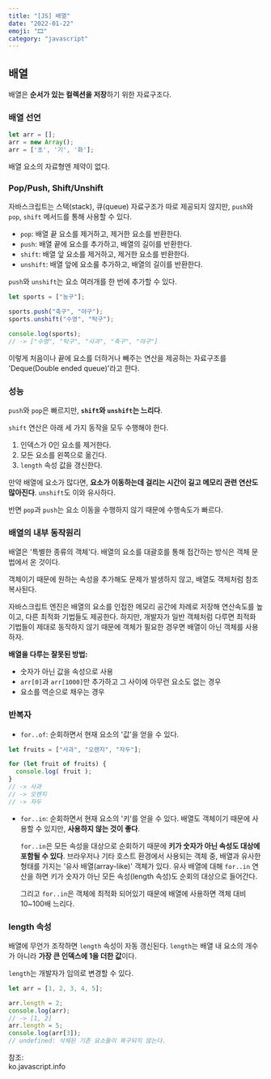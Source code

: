 ```yaml
---
title: "[JS] 배열" 
date: "2022-01-22"
emoji: "🎞"
category: "javascript"
---
```

## 배열
배열은 **순서가 있는 컬렉션을 저장**하기 위한 자료구조다.

### 배열 선언
```js
let arr = [];
arr = new Array();
arr = ['초', '기', '화'];
```
배열 요소의 자료형엔 제약이 없다.

### Pop/Push, Shift/Unshift
자바스크립트는 스택(stack), 큐(queue) 자료구조가 따로 제공되지 않지만, `push`와 `pop`, `shift` 메서드를 통해 사용할 수 있다.
- `pop`: 배열 끝 요소를 제거하고, 제거한 요소를 반환한다.
- `push`: 배열 끝에 요소를 추가하고, 배열의 길이를 반환한다.
- `shift`: 배열 앞 요소를 제거하고, 제거한 요소를 반환한다.
- `unshift`: 배열 앞에 요소룰 추가하고, 배열의 길이를 반환한다.

`push`와 `unshift`는 요소 여러개를 한 번에 추가할 수 있다.
```js
let sports = ["농구"];

sports.push("축구", "야구");
sports.unshift("수영", "탁구");

console.log(sports);
// -> ["수영", "탁구", "사과", "축구", "야구"]
```

이렇게 처음이나 끝에 요소를 더하거나 빼주는 연산을 제공하는 자료구조를 'Deque(Double ended queue)'라고 한다.

### 성능
`push`와 `pop`은 빠르지만, **`shift`와 `unshift`는 느리다**.

`shift` 연산은 아래 세 가지 동작을 모두 수행해야 한다.
1. 인덱스가 0인 요소를 제거한다.
2. 모든 요소를 왼쪽으로 옮긴다.
3. `length` 속성 값을 갱신한다.

만약 배열에 요소가 많다면, **요소가 이동하는데 걸리는 시간이 길고 메모리 관련 연산도 많아진다**. `unshift`도 이와 유사하다.

반면 `pop`과 `push`는 요소 이동을 수행하지 않기 때문에 수행속도가 빠르다.

### 배열의 내부 동작원리
배열은 '특별한 종류의 객체'다. 배열의 요소를 대괄호를 통해 접간하는 방식은 객체 문법에서 온 것이다.

객체이기 때문에 원하는 속성을 추가해도 문제가 발생하지 않고, 배열도 객체처럼 참조 복사된다.

자바스크립트 엔진은 배열의 요소를 인접한 메모리 공간에 차례로 저장해 연산속도를 높이고, 다른 최적화 기법들도 제공한다.
하지만, 개발자가 일반 객체처럼 다루면 최적화 기법들이 제대로 동작하지 않기 때문에 객체가 필요한 경우면 배열이 아닌 객체를 사용하자.

**배열을 다루는 잘못된 방법:**
- 숫자가 아닌 값을 속성으로 사용
- `arr[0]`과 `arr[1000]`만 추가하고 그 사이에 아무런 요소도 없는 경우
- 요소를 역순으로 채우는 경우

### 반복자
- `for..of`: 순회하면서 현재 요소의 '값'을 얻을 수 있다.

```js
let fruits = ["사과", "오렌지", "자두"];

for (let fruit of fruits) {
  console.log( fruit );
}
// -> 사과
// -> 오렌지
// -> 자두
```

- `for..in`: 순회하면서 현재 요소의 '키'를 얻을 수 있다. 배열도 객체이기 때문에 사용할 수 있지만, **사용하지 않는 것이 좋다**.

    `for..in`은 모든 속성을 대상으로 순회하기 때문에 **키가 숫자가 아닌 속성도 대상에 포함될 수 있다**. 
    브라우저나 기타 호스트 환경에서 사용되는 객체 중, 배열과 유사한 형태를 가지는 '유사 배열(array-like)' 객체가 있다.
    유사 배열에 대해 `for..in` 연산을 하면 키가 숫자가 아닌 모든 속성(length 속성)도 순회의 대상으로 들어간다.

    그리고 `for..in`은 객체에 최적화 되어있기 때문에 배열에 사용하면 객체 대비 10~100배 느리다.

### length 속성
배열에 무언가 조작하면 `length` 속성이 자동 갱신된다. `length`는 배열 내 요소의 개수가 아니라 **가장 큰 인덱스에 1을 더한 값**이다.

`length`는 개발자가 임의로 변경할 수 있다.
```js
let arr = [1, 2, 3, 4, 5];

arr.length = 2;
console.log(arr);
// -> [1, 2]
arr.length = 5;
console.log(arr[3]);
// undefined: 삭제된 기존 요소들이 복구되지 않는다.
```

참조:  
ko.javascript.info